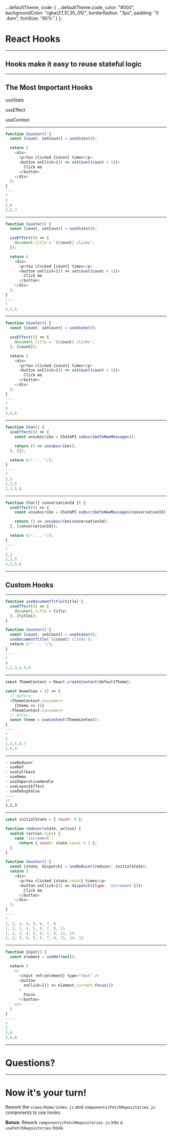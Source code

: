 
  ...defaultTheme,
  code: {
    ...defaultTheme.code,
    color: "#000",
    backgroundColor: "rgba(27,31,35,.05)",
    borderRadius: "3px",
    padding: "0 .4em",
    fontSize: "85%"
  }
};

# React Hooks

---

## Hooks make it easy to reuse stateful logic

---

## The Most Important Hooks

useState

useEffect

useContext

---


```javascript useState
function Counter() {
  const [count, setCount] = useState(0);

  return (
    <div>
      <p>You clicked {count} times</p>
      <button onClick={() => setCount(count + 1)}>
        Click me
      </button>
    </div>
  );
}
----
*
2
2,6
2,6,7
```

---

```javascript useEffect
function Counter() {
  const [count, setCount] = useState(0);

  useEffect(() => {
    document.title = `${count} clicks`;
  });

  return (
    <div>
      <p>You clicked {count} times</p>
      <button onClick={() => setCount(count + 1)}>
        Click me
      </button>
    </div>
  );
}
----
*
4,5,6
```

---

```javascript useEffect
function Counter() {
  const [count, setCount] = useState(0);

  useEffect(() => {
    document.title = `${count} clicks`;
  }, [count]);

  return (
    <div>
      <p>You clicked {count} times</p>
      <button onClick={() => setCount(count + 1)}>
        Click me
      </button>
    </div>
  );
}
----
*
6
4,5,6
```

---

```javascript useEffect run on mount/unmount
function Chat() {
  useEffect(() => {
    const unsubscribe = ChatAPI.subscribeToNewMessages();

    return () => unsubscribe();
  }, []);

  return (/* ... */);
}
----
*
2,3
2,3,5
2,3,5,6
```

---

```javascript useEffect cleanup
function Chat({ conversationId }) {
  useEffect(() => {
    const unsubscribe = ChatAPI.subscribeToNewMessages(conversationId);

    return () => unsubscribe(conversationId);
  }, [conversationId]);

  return (/* ... */);
}
----
*
2,3
2,3,5
2,3,5,6
```

---

## Custom Hooks

---

```javascript Custom Hooks
function useDocumentTitle(title) {
  useEffect(() => {
    document.title = title;
  }, [title]);
}

function Counter() {
  const [count, setCount] = useState(0);
  useDocumentTitle(`${count} clicks`);
  return (/* ... */);
}
----
*
9
1,2,3,4,5,9
```

---

```javascript useContext
const ThemeContext = React.createContext(defaultTheme);

const HomeView = () => {
  // Before:
  <ThemeContext.Consumer>
    {theme => ()}
  <ThemeContext.Consumer>
  // After:
  const theme = useContext(ThemeContext);
}
----
*
1
1,4,5,6,7
1,8,9
```

---

<!-- prettier-ignore -->
```markdown Other built-in hooks
· useReducer
· useRef
· useCallback
· useMemo
· useImperativeHandle
· useLayoutEffect
· useDebugValue
----
\*
1,2,3
```

---

```javascript useReducer
const initialState = { count: 0 };

function reducer(state, action) {
  switch (action.type) {
    case 'increment':
      return { count: state.count + 1 };
  }
}

function Counter() {
  const [state, dispatch] = useReducer(reducer, initialState);
  return (
    <div>
      <p>You clicked {state.count} times</p>
      <button onClick={() => dispatch({type: 'increment'})}>
        Click me
      </button>
    </div>
  );
}
----
*
1, 2, 3, 4, 5, 6, 7, 8
1, 2, 3, 4, 5, 6, 7, 8, 11
1, 2, 3, 4, 5, 6, 7, 8, 11, 14
1, 2, 3, 4, 5, 6, 7, 8, 11, 14, 15
```

---

```javascript useRef
function Input() {
  const element = useRef(null);

  return (
    <>
      <input ref={element} type="text" />
      <button
        onClick={() => element.current.focus()}
      >
        Focus
      </button>
    </>
  )
}
----
*
2
2,6
2,6,8
```

---

# Questions?

---

# Now it's your turn!

Rework the `views/Home/index.js` and `components/FetchRepositories.js` components to use hooks.

**Bonus**: Rework `components/FetchRepositories.js` into a `useFetchRepositories` hook.
